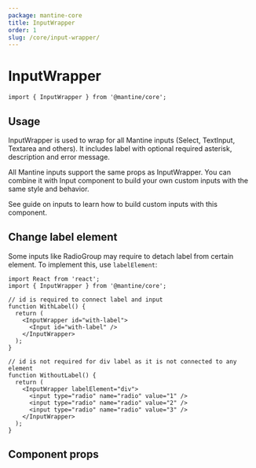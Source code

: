 ```yaml
---
package: mantine-core
title: InputWrapper
order: 1
slug: /core/input-wrapper/
---
```



# InputWrapper

<PageHeader
  source="mantine-core/src/InputWrapper/InputWrapper.tsx"
  docs="core/InputWrapper.mdx"
  package="@mantine/core"
/>

```tsx
import { InputWrapper } from '@mantine/core';
```

## Usage

InputWrapper is used to wrap for all Mantine inputs (<GatsbyLink to="/core/select">Select</GatsbyLink>, <GatsbyLink to="/core/select">TextInput</GatsbyLink>, <GatsbyLink to="/core/select">Textarea</GatsbyLink> and others).
It includes label with optional required asterisk, description and error message.

All Mantine inputs support the same props as InputWrapper.
You can combine it with <GatsbyLink to="/core/input">Input</GatsbyLink> component
to build your own custom inputs with the same style and behavior.

See <GatsbyLink to="/guides/inputs/">guide on inputs</GatsbyLink> to learn how to build custom inputs with this component.

<InputWrapperConfigurator />

## Change label element

Some inputs like <GatsbyLink to="/core/radio-group">RadioGroup</GatsbyLink>
may require to detach label from certain element.
To implement this, use `labelElement`:

```tsx
import React from 'react';
import { InputWrapper } from '@mantine/core';

// id is required to connect label and input
function WithLabel() {
  return (
    <InputWrapper id="with-label">
      <Input id="with-label" />
    </InputWrapper>
  );
}

// id is not required for div label as it is not connected to any element
function WithoutLabel() {
  return (
    <InputWrapper labelElement="div">
      <input type="radio" name="radio" value="1" />
      <input type="radio" name="radio" value="2" />
      <input type="radio" name="radio" value="3" />
    </InputWrapper>
  );
}
```

## Component props

<PropsTable component="InputWrapper" />
